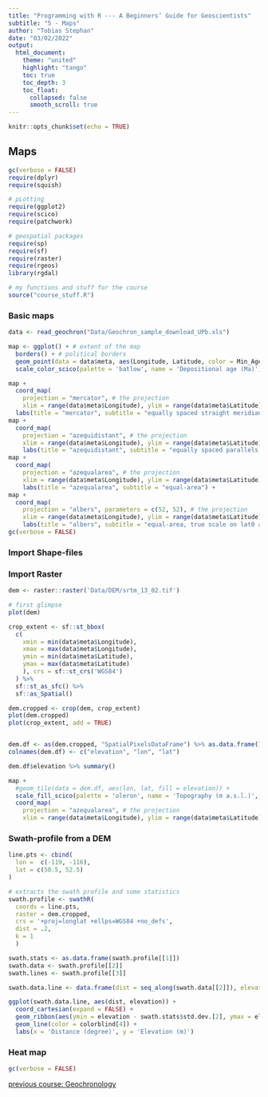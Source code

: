 ```yaml
---
title: "Programming with R --- A Beginners’ Guide for Geoscientists"
subtitle: "5 - Maps"
author: "Tobias Stephan"
date: "03/02/2022"
output: 
  html_document:
    theme: "united"
    highlight: "tango"
    toc: true
    toc_depth: 3
    toc_float: 
      collapsed: false
      smooth_scroll: true
---
```


```r
knitr::opts_chunk$set(echo = TRUE)
```


## Maps

```r
gc(verbose = FALSE)
require(dplyr)
require(squish)

# pLotting
require(ggplot2)
require(scico)
require(patchwork)

# geospatial packages
require(sp)
require(sf)
require(raster)
require(rgeos)
library(rgdal)

# my functions and stuff for the course
source("course_stuff.R")
```


### Basic maps
```r
data <- read_geochron("Data/Geochron_sample_download_UPb.xls")

map <- ggplot() + # extent of the map 
  borders() + # political borders 
  geom_point(data = data$meta, aes(Longitude, Latitude, color = Min_Age_Ma), size = 2) + 
  scale_color_scico(palette = 'batlow', name = 'Depositional age (Ma)') # a colorblind-friendly color-palette

map +
  coord_map(
    projection = "mercator", # the projection
    xlim = range(data$meta$Longitude), ylim = range(data$meta$Latitude)) + # extent of the map 
  labs(title = "mercator", subtitle = "equally spaced straight meridians, conformal, straight compass courses") +
map +
  coord_map(
    projection = "azequidistant", # the projection
    xlim = range(data$meta$Longitude), ylim = range(data$meta$Latitude)) + # extent of the map
    labs(title = "azequidistant", subtitle = "equally spaced parallels, true distances from pole") +
map +
  coord_map(
    projection = "azequalarea", # the projection
    xlim = range(data$meta$Longitude), ylim = range(data$meta$Latitude)) + # extent of the map
    labs(title = "azequalarea", subtitle = "equal-area") +
map +
  coord_map(
    projection = "albers", parameters = c(52, 52), # the projection
    xlim = range(data$meta$Longitude), ylim = range(data$meta$Latitude)) + # extent of the map
    labs(title = "albers", subtitle = "equal-area, true scale on lat0 and lat1") 
gc(verbose = FALSE)
```

### Import Shape-files


### Import Raster

```r
dem <- raster::raster('Data/DEM/srtm_13_02.tif')

# first glimpse
plot(dem)
```

```r
crop_extent <- sf::st_bbox(
  c(
    xmin = min(data$meta$Longitude),
    xmax = max(data$meta$Longitude),
    ymin = min(data$meta$Latitude),
    ymax = max(data$meta$Latitude)
    ), crs = sf::st_crs('WGS84')
  ) %>%
  sf::st_as_sfc() %>%
  sf::as_Spatial()

dem.cropped <- crop(dem, crop_extent)
plot(dem.cropped)
plot(crop_extent, add = TRUE)


dem.df <- as(dem.cropped, "SpatialPixelsDataFrame") %>% as.data.frame()
colnames(dem.df) <- c("elevation", "lon", "lat")
```

```r
dem.df$elevation %>% summary()
```


```r
map +
  #geom_tile(data = dem.df, aes(lon, lat, fill = elevation)) +
  scale_fill_scico(palette = 'oleron', name = 'Topography (m a.s.l.)', limits = c(-max(dem.df$elevation), max(dem.df$elevation)), oob=scales::squish, breaks = seq(-5000, 5000, 1000)) +
  coord_map(
    projection = "azequalarea", # the projection
    xlim = range(data$meta$Longitude), ylim = range(data$meta$Latitude))
```






### Swath-profile from a DEM

```r
line.pts <- cbind(
  lon =  c(-119, -116),
  lat = c(50.5, 52.5)
)

# extracts the swath profile and some statistics
swath.profile <- swathR(
  coords = line.pts, 
  raster = dem.cropped,
  crs = '+proj=longlat +ellps=WGS84 +no_defs', 
  dist = .2,
  k = 1
  )

swath.stats <- as.data.frame(swath.profile[[1]])
swath.data <- swath.profile[[2]]
swath.lines <- swath.profile[[3]]
```

```r
swath.data.line <- data.frame(dist = seq_along(swath.data[[2]]), elevation = swath.data[[2]])

ggplot(swath.data.line, aes(dist, elevation)) +
  coord_cartesian(expand = FALSE) + 
  geom_ribbon(aes(ymin = elevation - swath.stats$std.dev.[2], ymax = elevation + swath.stats$std.dev.[2]), fill='grey') +
  geom_line(color = colorblind[4]) +
  labs(x = 'Distance (degree)', y = 'Elevation (m)')
```






### Heat map


```r
gc(verbose = FALSE)
```


[previous course: Geochronology](R_turorial_4.html)
